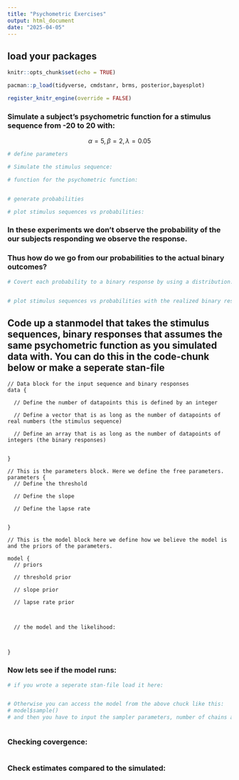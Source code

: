 ```yaml
---
title: "Psychometric Exercises"
output: html_document
date: "2025-04-05"
---
```


## load your packages

```r
knitr::opts_chunk$set(echo = TRUE)

pacman::p_load(tidyverse, cmdstanr, brms, posterior,bayesplot)

register_knitr_engine(override = FALSE)


```

### Simulate a subject's psychometric function for a stimulus sequence from -20 to 20 with:

$$
\alpha = 5, 
\beta = 2,
\lambda = 0.05
$$

```r
# define parameters 

# Simulate the stimulus sequence:

# function for the psychometric function:


# generate probabilities

# plot stimulus sequences vs probabilities:

```


### In these experiments we don't observe the probability of the our subjects responding we observe the response. 

### Thus how do we go from our probabilities to the actual binary outcomes?


```r
# Covert each probability to a binary response by using a distribution.


# plot stimulus sequences vs probabilities with the realized binary responses.


```


## Code up a stanmodel that takes the stimulus sequences, binary responses that assumes the same psychometric function as you simulated data with. You can do this in the code-chunk below or make a seperate stan-file

```cmdstan

// Data block for the input sequence and binary responses
data {

  // Define the number of datapoints this is defined by an integer

  // Define a vector that is as long as the number of datapoints of real numbers (the stimulus sequence)  

  // Define an array that is as long as the number of datapoints of integers (the binary responses)

    
}

// This is the parameters block. Here we define the free parameters.
parameters {
  // Define the threshold
  
  // Define the slope
  
  // Define the lapse rate
  
  
}

// This is the model block here we define how we believe the model is and the priors of the parameters.

model {
  // priors
  
  // threshold prior
  
  // slope prior
  
  // lapse rate prior
  
  
  
  // the model and the likelihood:
    

    
}
```


### Now lets see if the model runs:

```r
# if you wrote a seperate stan-file load it here:


# Otherwise you can access the model from the above chuck like this:
# model$sample()
# and then you have to input the sampler parameters, number of chains and the data in a list



```

### Checking covergence:

```r

```


### Check estimates compared to the simulated:


```r

```

